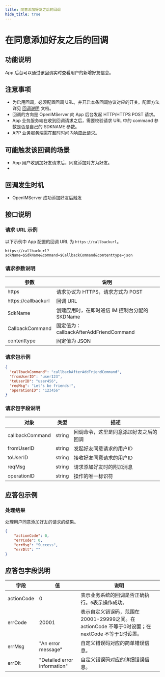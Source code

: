 ```yaml
---
title: 同意添加好友之后的回调
hide_title: true
---
```



# 在同意添加好友之后的回调

## 功能说明
App 后台可以通过该回调实时查看用户的新增好友信息。

## 注意事项
- 为启用回调，必须配置回调 URL，并开启本条回调协议对应的开关。配置方法详见 [回调说明](../introduction) 文档。
- 回调的方向是 OpenIMServer 向 App 后台发起 HTTP/HTTPS POST 请求。
- App 业务服务端在收到回调请求之后，需要校验请求 URL 中的 command 参数是否是自己的 SDKNAME 参数。
- APP 业务服务端需在超时时间内响应此请求。

## 可能触发该回调的场景
- App 用户收到加好友请求后，同意添加对方为好友。
- 

## 回调发生时机
- OpenIMServer 成功添加好友后触发

## 接口说明

### 请求 URL 示例
以下示例中 App 配置的回调 URL 为 `https://callbackurl`。
```plaintext
https://callbackurl?sdkName=$SdkName&command=$CallbackCommand&contenttype=json
```

### 请求参数说明

| 参数                 | 说明                                                   |
|-------------------- |------------------------------------------------------ |
| https               | 请求协议为 HTTPS，请求方式为 POST                      |
| https://callbackurl | 回调 URL                                               |
| SdkName             | 创建应用时，在即时通信 IM 控制台分配的 SKDName                                               |
| CallbackCommand     | 固定值为：callbackAfterAddFriendCommand                |
| contenttype         | 固定值为 JSON                |



### 请求包示例
```json
{
  "callbackCommand": "callbackAfterAddFriendCommand",
  "fromUserID": "user123",
  "toUserID": "user456",
  "reqMsg": "Let's be friends!",
  "operationID": "123456"
}

```




### 请求包字段说明

| 对象            | 类型   | 描述                                      |
|-----------------|--------|------------------------------------------|
| callbackCommand | string | 回调命令，这里是同意添加好友之后的回调         |
| fromUserID      | string | 发起好友同意请求的用户ID                      |
| toUserID        | string | 接收好友同意请求的用户ID                      |
| reqMsg          | string | 请求添加好友时的附加消息                       |
| operationID     | string | 操作的唯一标识符                          |


## 应答包示例

### 处理结果
处理用户同意添加好友的请求的结果。

```json
{
    "actionCode": 0,
    "errCode": 0,
    "errMsg": "Success",
    "errDlt": ""
}

```



## 应答包字段说明

| 字段         | 值                           | 说明                                       |
|-------------|------------------------------|------------------------------------------|
| actionCode  | 0                            | 表示业务系统的回调是否正确执行。`0`表示操作成功。     |
| errCode     | 20001                        | 表示自定义错误码，范围在20001-29999之间。在 actionCode 不等于0时设置；在 nextCode 不等于1时设置。|
| errMsg      | "An error message"           | 自定义错误码对应的简单错误信息。|
| errDlt      | "Detailed error information" | 自定义错误码对应的详细错误信息。|